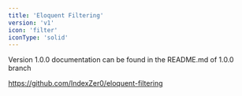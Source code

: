 ```yaml
---
title: 'Eloquent Filtering'
version: 'v1'
icon: 'filter'
iconType: 'solid'
---
```



<ViewLatestDocs />

Version 1.0.0 documentation can be found in the README.md of 1.0.0 branch

https://github.com/IndexZer0/eloquent-filtering


